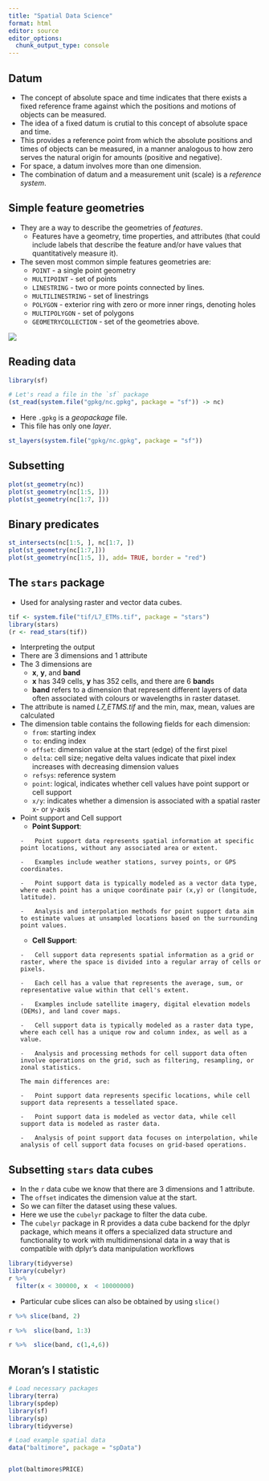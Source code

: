 ```yaml
---
title: "Spatial Data Science"
format: html
editor: source
editor_options: 
  chunk_output_type: console
---
```


## Datum

-   The concept of absolute space and time indicates that there exists a fixed reference frame against which the positions and motions of objects can be measured.
-   The idea of a fixed datum is crutial to this concept of absolute space and time.
-   This provides a reference point from which the absolute positions and times of objects can be measured, in a manner analogous to how zero serves the natural origin for amounts (positive and negative).
-   For space, a datum involves more than one dimension.
-   The combination of datum and a measurement unit (scale) is a *reference system*.

## Simple feature geometries

-   They are a way to describe the geometries of *features*.
    -   Features have a geometry, time properties, and attributes (that could include labels that describe the feature and/or have values that quantitatively measure it).
-   The seven most common simple features geometries are:
    -   `POINT` - a single point geometry
    -   `MULTIPOINT` - set of points
    -   `LINESTRING` - two or more points connected by lines.
    -   `MULTILINESTRING` - set of linestrings
    -   `POLYGON` - exterior ring with zero or more inner rings, denoting holes
    -   `MULTIPOLYGON` - set of polygons
    -   `GEOMETRYCOLLECTION` - set of the geometries above.

![](https://r-spatial.org/book/03-Geometries_files/figure-html/fig-sfgeometries-1.png)

## Reading data

```r
library(sf)

# Let's read a file in the `sf` package
(st_read(system.file("gpkg/nc.gpkg", package = "sf")) -> nc)
```

-   Here `.gpkg` is a *geopackage* file.
-   This file has only one *layer*.

```r
st_layers(system.file("gpkg/nc.gpkg", package = "sf"))
```

## Subsetting

```r
plot(st_geometry(nc))
plot(st_geometry(nc[1:5, ]))
plot(st_geometry(nc[1:7, ]))
```

## Binary predicates

```r
st_intersects(nc[1:5, ], nc[1:7, ])
plot(st_geometry(nc[1:7,]))
plot(st_geometry(nc[1:5, ]), add= TRUE, border = "red")

```

## The `stars` package

-   Used for analysing raster and vector data cubes.

```r
tif <- system.file("tif/L7_ETMs.tif", package = "stars")
library(stars)
(r <- read_stars(tif))
```

-   Interpreting the output
-   There are 3 dimensions and 1 attribute
-   The 3 dimensions are
    -   **x**, **y**, and **band**
    -   **x** has 349 cells, **y** has 352 cells, and there are 6 **band**s
    -   **band** refers to a dimension that represent different layers of data often associated with colours or wavelengths in raster dataset.
-   The attribute is named *L7_ETMS.tif* and the min, max, mean, values are calculated
- The dimension table contains the following fields for each dimension:
  - `from`: starting index
  - `to`: ending index
  - `offset`: dimension value at the start (edge) of the first pixel
  - `delta`: cell size; negative delta values indicate that pixel index increases with decreasing dimension values
  - `refsys`: reference system
  - `point`: logical, indicates whether cell values have point support or cell support
  - `x/y`: indicates whether a dimension is associated with a spatial raster x- or y-axis

-   Point support and Cell support
    -    **Point Support**:

        -   Point support data represents spatial information at specific point locations, without any associated area or extent.

        -   Examples include weather stations, survey points, or GPS coordinates.

        -   Point support data is typically modeled as a vector data type, where each point has a unique coordinate pair (x,y) or (longitude, latitude).

        -   Analysis and interpolation methods for point support data aim to estimate values at unsampled locations based on the surrounding point values.

    -    **Cell Support**:

        -   Cell support data represents spatial information as a grid or raster, where the space is divided into a regular array of cells or pixels.

        -   Each cell has a value that represents the average, sum, or representative value within that cell's extent.

        -   Examples include satellite imagery, digital elevation models (DEMs), and land cover maps.

        -   Cell support data is typically modeled as a raster data type, where each cell has a unique row and column index, as well as a value.

        -   Analysis and processing methods for cell support data often involve operations on the grid, such as filtering, resampling, or zonal statistics.

        The main differences are:

        -   Point support data represents specific locations, while cell support data represents a tessellated space.

        -   Point support data is modeled as vector data, while cell support data is modeled as raster data.

        -   Analysis of point support data focuses on interpolation, while analysis of cell support data focuses on grid-based operations.

## Subsetting `stars` data cubes
- In the `r` data cube we know that there are 3 dimensions and 1 attribute. 
- The `offset` indicates the dimension value at  the start.
- So we can filter the dataset using these values.
- Here we use the `cubelyr` package to filter the data cube.
- The `cubelyr` package in R provides a data cube backend for the dplyr package, which means it offers a specialized data structure and functionality to work with multidimensional data in a way that is compatible with dplyr's data manipulation workflows
```r
library(tidyverse)
library(cubelyr)
r %>%  
  filter(x < 300000, x  < 10000000)
```

- Particular cube slices can also be obtained by using `slice()`
```r
r %>% slice(band, 2)

r %>%  slice(band, 1:3)

r %>%  slice(band, c(1,4,6))
```

## Moran's I statistic

```r
# Load necessary packages
library(terra)
library(spdep)
library(sf)
library(sp)
library(tidyverse)

# Load example spatial data
data("baltimore", package = "spData") 


plot(baltimore$PRICE)
```


